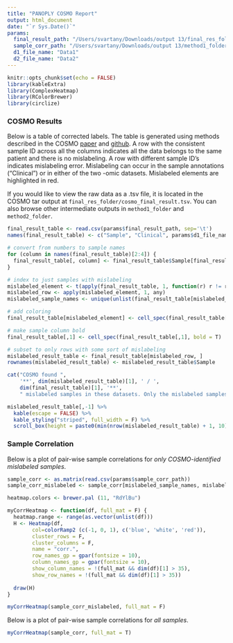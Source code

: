 ```yaml
---
title: "PANOPLY COSMO Report"
output: html_document
date: "`r Sys.Date()`"
params:
  final_result_path: "/Users/svartany/Downloads/output 13/final_res_folder/cosmo_final_result.tsv"
  sample_corr_path: "/Users/svartany/Downloads/output 13/method1_folder/sample_correlation.csv"
  d1_file_name: "Data1"
  d2_file_name: "Data2"
---
```


```r
knitr::opts_chunk$set(echo = FALSE)
library(kableExtra)
library(ComplexHeatmap)
library(RColorBrewer)
library(circlize)
```

### COSMO Results

Below is a table of corrected labels. The table is generated using methods described in the COSMO [paper](https://doi.org/10.1016/j.patter.2021.100245) and [github](https://github.com/bzhanglab/COSMO). A row with the consistent sample ID across all the columns indicates all the data belongs to the same patient and there is no mislabeling. A row with different sample ID's indicates mislabeling error. Mislabeling can occur in the sample annotations ("Clinical") or in either of the two -omic datasets. Mislabeled elements are highlighted in red.

If you would like to view the raw data as a .tsv file, it is located in the COSMO tar output at `final_res_folder/cosmo_final_result.tsv`. You can also browse other intermediate outputs in `method1_folder` and `method2_folder`.

```r
final_result_table <- read.csv(params$final_result_path, sep='\t')
names(final_result_table) <- c("Sample", "Clinical", params$d1_file_name, params$d2_file_name)

# convert from numbers to sample names
for (column in names(final_result_table)[2:4]) {
  final_result_table[, column] <- final_result_table$Sample[final_result_table[[column]]]
}

# index to just samples with mislabeling
mislabeled_element <- t(apply(final_result_table, 1, function(r) r != r[1]))
mislabeled_row <- apply(mislabeled_element, 1, any)
mislabeled_sample_names <- unique(unlist(final_result_table[mislabeled_row,]))

# add coloring
final_result_table[mislabeled_element] <- cell_spec(final_result_table[mislabeled_element], color = 'red')

# make sample column bold
final_result_table[,1] <- cell_spec(final_result_table[,1], bold = T)

# subset to only rows with some sort of mislabeling
mislabeled_result_table <- final_result_table[mislabeled_row, ]
rownames(mislabeled_result_table) <- mislabeled_result_table$Sample

cat("COSMO found ", 
    '**', dim(mislabeled_result_table)[1], ' / ',
    dim(final_result_table)[1], '**',
    " mislabeled samples in these datasets. Only the mislabeled samples are shown below.", sep = '')
```
```r
mislabeled_result_table[,-1] %>%
  kable(escape = FALSE) %>%
  kable_styling("striped", full_width = F) %>% 
  scroll_box(height = paste0(min(nrow(mislabeled_result_table) + 1, 10) * 40, "px"))
```

### Sample Correlation

Below is a plot of pair-wise sample correlations for *only COSMO-identified mislabeled samples*.
``` r
sample_corr <- as.matrix(read.csv(params$sample_corr_path))
sample_corr_mislabeled <- sample_corr[mislabeled_sample_names, mislabeled_sample_names]

heatmap.colors <- brewer.pal (11, "RdYlBu")

myCorrHeatmap <- function(df, full_mat = F) {
  heatmap.range <- range(as.vector(unlist(df)))
  H <- Heatmap(df,
        col=colorRamp2 (c(-1, 0, 1), c('blue', 'white', 'red')),
        cluster_rows = F,
        cluster_columns = F,
        name = "corr.",
        row_names_gp = gpar(fontsize = 10),
        column_names_gp = gpar(fontsize = 10),
        show_column_names = !(full_mat && dim(df)[1] > 35),
        show_row_names = !(full_mat && dim(df)[1] > 35))
  
  draw(H)
}

myCorrHeatmap(sample_corr_mislabeled, full_mat = F)

```


Below is a plot of pair-wise sample correlations for *all samples*.
``` r
myCorrHeatmap(sample_corr, full_mat = T)
```
